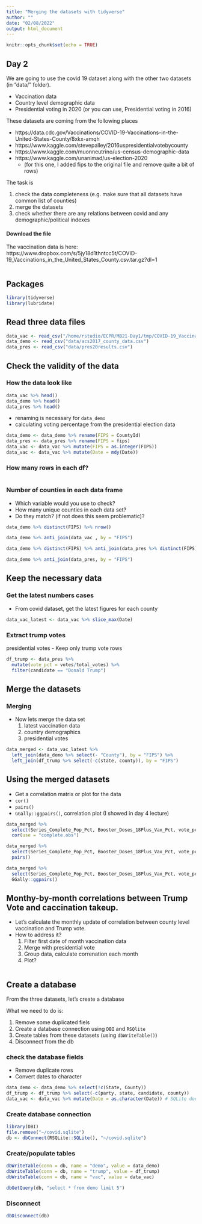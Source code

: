 ```yaml
---
title: "Merging the datasets with tidyverse"
author: ""
date: "02/08/2022"
output: html_document
---
```


```r
knitr::opts_chunk$set(echo = TRUE)

```

## Day 2

We are going to use the covid 19 dataset along with the other two datasets (in "data/" folder). 

- Vaccination data
- Country level demographic data
- Presidential voting in 2020
 (or you can use, Presidential voting in 2016)

These datasets are coming from the following places

- https://data.cdc.gov/Vaccinations/COVID-19-Vaccinations-in-the-United-States-County/8xkx-amqh
- https://www.kaggle.com/stevepalley/2016uspresidentialvotebycounty
- https://www.kaggle.com/muonneutrino/us-census-demographic-data
- https://www.kaggle.com/unanimad/us-election-2020
  - (for this one, I added fips to the original file and remove quite a bit of rows)


The task is

1. check the data completeness (e.g. make sure that all datasets have common list of counties)
2. merge the datasets
3. check whether there are any relations between covid and any demographic/political indexes


#### Download the file
The vaccination data is here: https://www.dropbox.com/s/5jy18d1thntcc5t/COVID-19_Vaccinations_in_the_United_States_County.csv.tar.gz?dl=1

```r


```

## Packages

```r
library(tidyverse)
library(lubridate)
```

## Read three data files

```r
data_vac <- read_csv("/home/rstudio/ECPR/MB21-Day1/tmp/COVID-19_Vaccinations_in_the_United_States_County.csv.tar.gz")
data_demo <- read_csv("data/acs2017_county_data.csv")
data_pres <- read_csv("data/pres20results.csv")
```


## Check the validity of the data

### How the data look like


```r
data_vac %>% head()
data_demo %>% head()
data_pres %>% head()

```
- renaming is necessary for `data_demo`
- calculating voting percentage from the presidential election data


```r
data_demo <- data_demo %>% rename(FIPS = CountyId)
data_pres <- data_pres %>% rename(FIPS = fips)
data_vac <- data_vac %>% mutate(FIPS = as.integer(FIPS))
data_vac <- data_vac %>% mutate(Date = mdy(Date))
```



### How many rows in each df?

```r

```

### Number of counties in each data frame

- Which variable would you use to check?
- How many unique counties in each data set?
- Do they match? (if not does this seem problematic)?
    
```r
data_demo %>% distinct(FIPS) %>% nrow()

data_demo %>% anti_join(data_vac , by = "FIPS")

data_demo %>% distinct(FIPS) %>% anti_join(data_pres %>% distinct(FIPS), by = "FIPS")

data_demo %>% anti_join(data_pres, by = "FIPS")

```

## Keep the necessary data

### Get the latest numbers cases

- From covid dataset, get the latest figures for each county

```r
data_vac_latest <- data_vac %>% slice_max(Date)
```


### Extract trump votes

presidential votes
  - Keep only trump vote rows

```r
df_trump <- data_pres %>% 
  mutate(vote_pct = votes/total_votes) %>% 
  filter(candidate == "Donald Trump")
```

## Merge the datasets


### Merging

- Now lets merge the data set
  1. latest vaccination data
  2. country demographics
  3. presidential votes
  
```r

data_merged <- data_vac_latest %>% 
  left_join(data_demo %>% select(- "County"), by = "FIPS") %>% 
  left_join(df_trump %>% select(-c(state, county)), by = "FIPS")

```

## Using the merged datasets 

- Get a correlation matrix or plot for the data
- `cor()`
- `pairs()`
- `GGally::ggpairs()`, correlation plot (I showed in day 4 lecture)

```r

data_merged %>% 
  select(Series_Complete_Pop_Pct, Booster_Doses_18Plus_Vax_Pct, vote_pct, Hispanic, Black, IncomePerCap, Unemployment) %>% 
  cor(use = "complete.obs")

data_merged %>% 
  select(Series_Complete_Pop_Pct, Booster_Doses_18Plus_Vax_Pct, vote_pct, Hispanic, Black, IncomePerCap, Unemployment) %>% 
  pairs()

data_merged %>% 
  select(Series_Complete_Pop_Pct, Booster_Doses_18Plus_Vax_Pct, vote_pct, Hispanic, Black, IncomePerCap, Unemployment) %>% 
  GGally::ggpairs()

```
## Monthy-by-month correlations between Trump Vote and caccination takeup.

- Let's calculate the monthly update of correlation between county level vaccination and Trump vote.
- How to address it?
  1. Filter first date of month vaccination data
  2. Merge with presidential vote
  3. Group data, calculate correnation each month
  4. Plot?


```r

```

## Create a database

From the three datasets, let's create a database

What we need to do is:

1. Remove some duplicated fiels
2. Create a database connection using `DBI` and `RSQlite`
3. Create tables from these datasets (using `dbWriteTable()`)
4. Disconnect from the db

### check the database fields

- Remove duplicate rows
- Convert dates to character

```r
data_demo <- data_demo %>% select(!c(State, County))
df_trump <- df_trump %>% select(-c(party, state, candidate, county))
data_vac <- data_vac %>% mutate(Date = as.character(Date)) # SQLite does not have the (R) Date Format!
```


### Create database connection

```r
library(DBI)
file.remove("~/covid.sqlite")
db <- dbConnect(RSQLite::SQLite(), "~/covid.sqlite")

```

### Create/populate tables

```r
dbWriteTable(conn = db, name = "demo", value = data_demo)
dbWriteTable(conn = db, name = "trump", value = df_trump)
dbWriteTable(conn = db, name = "vac", value = data_vac)

dbGetQuery(db, "select * from demo limit 5")
```

### Disconnect

```r
dbDisconnect(db)
```
